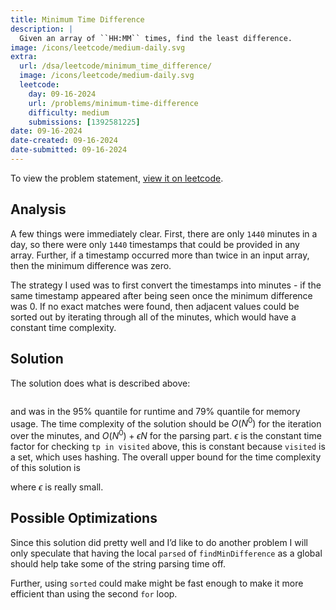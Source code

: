 ```yaml
---
title: Minimum Time Difference
description: |
  Given an array of ``HH:MM`` times, find the least difference.
image: /icons/leetcode/medium-daily.svg
extra:
  url: /dsa/leetcode/minimum_time_difference/
  image: /icons/leetcode/medium-daily.svg
  leetcode:
    day: 09-16-2024
    url: /problems/minimum-time-difference
    difficulty: medium
    submissions: [1392581225]
date: 09-16-2024
date-created: 09-16-2024
date-submitted: 09-16-2024
---
```



To view the problem statement, [view it on leetcode](https://leetcode.com/problems/minimum-time-difference/submissions/1392581225/?envType=daily-question&envId=2024-09-16).


## Analysis

A few things were immediately clear. First, there are only ``1440`` minutes in 
a day, so there were only ``1440`` timestamps that could be provided in any
array. Further, if a timestamp occurred more than twice in an input array, then 
the minimum difference was zero.

The strategy I used was to first convert the timestamps into minutes - if the 
same timestamp appeared after being seen once the minimum difference was $0$. 
If no exact matches were found, then adjacent values could be sorted out by
iterating through all of the minutes, which would have a constant time 
complexity.


## Solution

The solution does what is described above:

```.python
```

and was in the $95\%$ quantile for runtime and $79\%$ quantile for memory 
usage. The time complexity of the solution should be $O(N^0)$ for the iteration
over the minutes, and $O(N^0) + \epsilon N$ for the parsing part. $\epsilon$
is the constant time factor for checking ``tp in visited`` above, this is 
constant because ``visited`` is a set, which uses hashing. The overall upper 
bound for the time complexity of this solution is 

\begin{equation}
  2880 + \epsilon N
\end{equation}

where $\epsilon$ is really small.


## Possible Optimizations

Since this solution did pretty well and I'd like to do another problem I will 
only speculate that having the local ``parsed`` of ``findMinDifference`` as a 
global should help take some of the string parsing time off. 

Further, using ``sorted`` could make might be fast enough to make it more 
efficient than using the second ``for`` loop.




